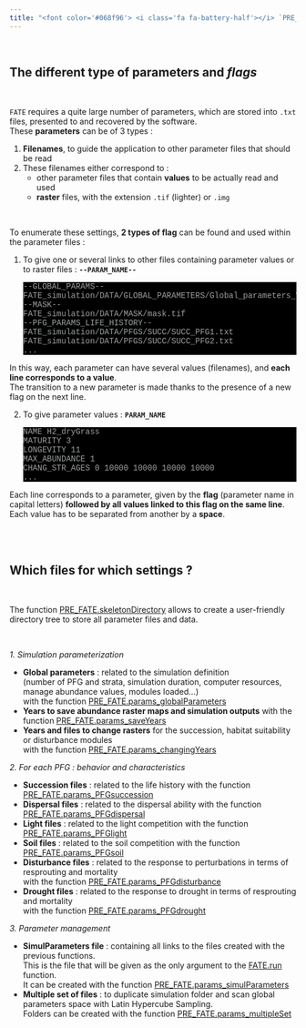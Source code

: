 ```yaml
---
title: "<font color='#068f96'> <i class='fa fa-battery-half'></i> `PRE_FATE` - build parameter files </font>"
---
```


<style>
pre.bash {
 background-color: black;
 color: #9ea1a3;
 font-family: Consolas,Monaco,Lucida Console,Liberation Mono,DejaVu Sans Mono,Bitstream Vera Sans Mono,Courier New, monospace;
}
pre.grey {
 background-color: white;
 border-style: solid;
 border-color: #8b8d8f;
 color: #8b8d8f;
 font-family: Consolas,Monaco,Lucida Console,Liberation Mono,DejaVu Sans Mono,Bitstream Vera Sans Mono,Courier New, monospace;
}
</style>

<br/>

## <i class="fa fa-copy"></i> The different type of parameters and *flags*

<br/>

`FATE` requires a quite large number of parameters, which are stored into `.txt` files, presented to and recovered by the software.  
These **parameters** can be of 3 types :

1. **Filenames**, to guide the application to other parameter files that should be read
2. These filenames either correspond to :
    - other parameter files that contain **values** to be actually read and used
    - **raster** files, with the extension `.tif` (lighter) or `.img`

<br/>

To enumerate these settings, **2 types of flag** can be found and used within the parameter files :

1. To give one or several links to other files containing parameter values or to raster files : **`--PARAM_NAME--`**
<pre class = "bash">
--GLOBAL_PARAMS--
FATE_simulation/DATA/GLOBAL_PARAMETERS/Global_parameters_V1.txt
--MASK--
FATE_simulation/DATA/MASK/mask.tif
--PFG_PARAMS_LIFE_HISTORY--
FATE_simulation/DATA/PFGS/SUCC/SUCC_PFG1.txt
FATE_simulation/DATA/PFGS/SUCC/SUCC_PFG2.txt
...
</pre>

In this way, each parameter can have several values (filenames), and **each line corresponds to a value**.  
The transition to a new parameter is made thanks to the presence of a new flag on the next line.

2. To give parameter values : **`PARAM_NAME`**
<pre class = "bash">
NAME H2_dryGrass
MATURITY 3
LONGEVITY 11
MAX_ABUNDANCE 1
CHANG_STR_AGES 0 10000 10000 10000 10000
...
</pre>

Each line corresponds to a parameter, given by the **flag** (parameter name in capital letters) **followed by all values linked to this flag on the same line**. Each value has to be separated from another by a **space**.

<br/><br/>


## <i class="fas fa-wrench"></i> Which files for which settings ?

<br/>

The function [PRE_FATE.skeletonDirectory](../reference/PRE_FATE.skeletonDirectory.html) allows to create a user-friendly directory tree to store all parameter files and data.

<br/>

*1. Simulation parameterization*

- **Global parameters** : related to the simulation definition  
(number of PFG and strata, simulation duration, computer resources, manage abundance values, modules loaded...)  
with the function [PRE_FATE.params_globalParameters](../reference/PRE_FATE.params_globalParameters.html)
- **Years to save abundance raster maps and simulation outputs** with the function [PRE_FATE.params_saveYears](../reference/PRE_FATE.params_saveYears.html)
- **Years and files to change rasters** for the succession, habitat suitability or disturbance modules  
with the function [PRE_FATE.params_changingYears](../reference/PRE_FATE.params_changingYears.html)

*2. For each PFG : behavior and characteristics*

- **Succession files** : related to the life history with the function [PRE_FATE.params_PFGsuccession](../reference/PRE_FATE.params_PFGsuccession.html)
- **Dispersal files** : related to the dispersal ability with the function [PRE_FATE.params_PFGdispersal](../reference/PRE_FATE.params_PFGdispersal.html)
- **Light files** : related to the light competition with the function [PRE_FATE.params_PFGlight](../reference/PRE_FATE.params_PFGlight.html)
- **Soil files** : related to the soil competition with the function [PRE_FATE.params_PFGsoil](../reference/PRE_FATE.params_PFGsoil.html)
- **Disturbance files** : related to the response to perturbations in terms of resprouting and mortality  
with the function [PRE_FATE.params_PFGdisturbance](../reference/PRE_FATE.params_PFGdisturbance.html)
- **Drought files** : related to the response to drought in terms of resprouting and mortality  
with the function [PRE_FATE.params_PFGdrought](../reference/PRE_FATE.params_PFGdrought.html)

*3. Parameter management*

- **SimulParameters file** : containing all links to the files created with the previous functions.  
This is the file that will be given as the only argument to the [FATE.run](../reference/FATE.run.html) function.  
It can be created with the function [PRE_FATE.params_simulParameters](../reference/PRE_FATE.params_simulParameters.html)
- **Multiple set of files** : to duplicate simulation folder and scan global parameters space with Latin Hypercube Sampling.  
Folders can be created with the function [PRE_FATE.params_multipleSet](../reference/PRE_FATE.params_multipleSet.html)

